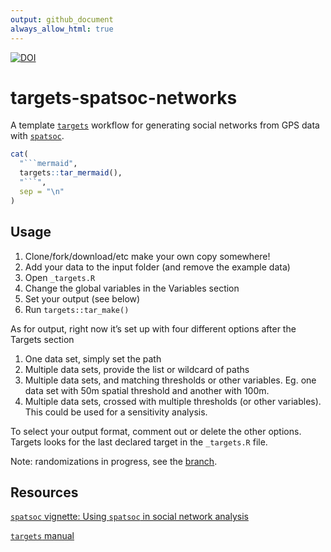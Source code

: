 ```yaml
---
output: github_document
always_allow_html: true
---
```



[![DOI](https://zenodo.org/badge/353198467.svg)](https://zenodo.org/badge/latestdoi/353198467)


# targets-spatsoc-networks

A template [`targets`](https://github.com/ropensci/targets) workflow for
generating social networks from GPS data with
[`spatsoc`](https://github.com/ropensci/spatsoc/).


```r
cat(
  "```mermaid",
  targets::tar_mermaid(),
  "```",
  sep = "\n"
)
```


## Usage

1. Clone/fork/download/etc make your own copy somewhere!
2. Add your data to the input folder (and remove the example data)
3. Open `_targets.R`
4. Change the global variables in the Variables section
5. Set your output (see below)
6. Run `targets::tar_make()`

As for output, right now it's set up with four different options after the Targets section

1. One data set, simply set the path
2. Multiple data sets, provide the list or wildcard of paths
3. Multiple data sets, and matching thresholds or other variables. Eg. one data set with 50m spatial threshold and another with 100m. 
4. Multiple data sets, crossed with multiple thresholds (or other variables). This could be used for a sensitivity analysis. 

To select your output format, comment out or delete the other options. Targets looks for the last declared target in the `_targets.R` file. 


Note: randomizations in progress, see the [branch](https://github.com/robitalec/targets-spatsoc-networks/tree/randomizations). 

## Resources

[`spatsoc` vignette: Using `spatsoc` in social network analysis](https://docs.ropensci.org/spatsoc/articles/using-in-sna.html)

[`targets` manual](https://books.ropensci.org/targets/)
